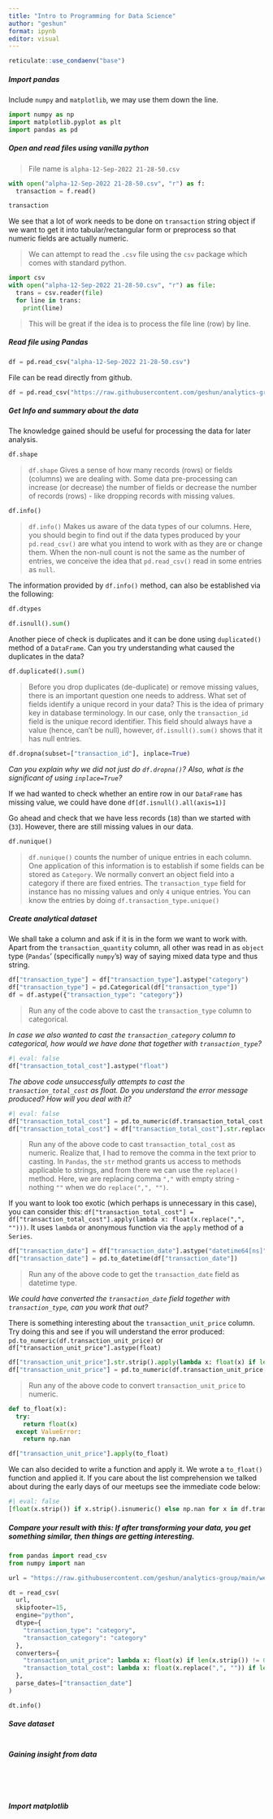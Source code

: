 ```yaml
---
title: "Intro to Programming for Data Science"
author: "geshun"
format: ipynb
editor: visual
---
```


```r
reticulate::use_condaenv("base")
```

##### Import pandas

Include `numpy` and `matplotlib`, we may use them down the line.

```python
import numpy as np
import matplotlib.pyplot as plt
import pandas as pd
```

##### Open and read files using vanilla python

> File name is `alpha-12-Sep-2022 21-28-50.csv`

```python
with open("alpha-12-Sep-2022 21-28-50.csv", "r") as f:
  transaction = f.read()

transaction
```

We see that a lot of work needs to be done on `transaction` string object if we want to get it into tabular/rectangular form or preprocess so that numeric fields are actually numeric.

> We can attempt to read the `.csv` file using the `csv` package which comes with standard python.

```python
import csv
with open("alpha-12-Sep-2022 21-28-50.csv", "r") as file:
  trans = csv.reader(file)
  for line in trans:
    print(line)
```

> This will be great if the idea is to process the file line (row) by line.

##### Read file using Pandas

```python
df = pd.read_csv("alpha-12-Sep-2022 21-28-50.csv")
```

File can be read directly from github.

```python
df = pd.read_csv("https://raw.githubusercontent.com/geshun/analytics-group/main/weeks/5/alpha-12-Sep-2022%2021-28-50.csv")
```

##### Get Info and summary about the data

The knowledge gained should be useful for processing the data for later analysis.

```python
df.shape
```

> `df.shape` Gives a sense of how many records (rows) or fields (columns) we are dealing with. Some data pre-processing can increase (or decrease) the number of fields or decrease the number of records (rows) - like dropping records with missing values.

```python
df.info()
```

> `df.info()` Makes us aware of the data types of our columns. Here, you should begin to find out if the data types produced by your `pd.read_csv()` are what you intend to work with as they are or change them. When the non-null count is not the same as the number of entries, we conceive the idea that `pd.read_csv()` read in some entries as `null`.

The information provided by `df.info()` method, can also be established via the following:

```python
df.dtypes
```

```python
df.isnull().sum()
```

Another piece of check is duplicates and it can be done using `duplicated()` method of a `DataFrame`. Can you try understanding what caused the duplicates in the data?

```python
df.duplicated().sum()
```

> Before you drop duplicates (de-duplicate) or remove missing values, there is an important question one needs to address. What set of fields identify a unique record in your data? This is the idea of primary key in database terminology. In our case, only the `transaction_id` field is the unique record identifier. This field should always have a value (hence, can't be null), however, `df.isnull().sum()` shows that it has null entries.

```python
df.dropna(subset=["transaction_id"], inplace=True)
```

*Can you explain why we did not just do `df.dropna()`? Also, what is the significant of using `inplace=True`?*

If we had wanted to check whether an entire row in our `DataFrame` has missing value, we could have done `df[df.isnull().all(axis=1)]`

Go ahead and check that we have less records (`18`) than we started with (`33`). However, there are still missing values in our data.

```python
df.nunique()
```

> `df.nunique()` counts the number of unique entries in each column. One application of this information is to establish if some fields can be stored as `Category`. We normally convert an object field into a category if there are fixed entries. The `transaction_type` field for instance has no missing values and only `4` unique entries. You can know the entries by doing `df.transaction_type.unique()`

##### Create analytical dataset 

We shall take a column and ask if it is in the form we want to work with. Apart from the `transaction_quantity` column, all other was read in as `object` type (`Pandas`' (specifically `numpy`'s) way of saying mixed data type and thus string.

```python
df["transaction_type"] = df["transaction_type"].astype("category")
df["transaction_type"] = pd.Categorical(df["transaction_type"])
df = df.astype({"transaction_type": "category"})
```

> Run any of the code above to cast the `transaction_type` column to categorical.

*In case we also wanted to cast the `transaction_category` column to categorical, how would we have done that together with `transaction_type`?*

```python
#| eval: false
df["transaction_total_cost"].astype("float")
```

*The above code unsuccessfully attempts to cast the `transaction_total_cost` as float. Do you understand the error message produced? How will you deal with it?*

```python
#| eval: false
df["transaction_total_cost"] = pd.to_numeric(df.transaction_total_cost.str.replace(",", ""))
df["transaction_total_cost"] = df["transaction_total_cost"].str.replace(",", "").astype("float")
```

> Run any of the above code to cast `transaction_total_cost` as numeric. Realize that, I had to remove the comma in the text prior to casting. In `Pandas`, the `str` method grants us access to methods applicable to strings, and from there we can use the `replace()` method. Here, we are replacing comma `","` with empty string - nothing `""` when we do `replace(",", "")`.

If you want to look too exotic (which perhaps is unnecessary in this case), you can consider this: `df["transaction_total_cost"] = df["transaction_total_cost"].apply(lambda x: float(x.replace(",", "")))`. It uses `lambda` or anonymous function via the `apply` method of a `Series`.

```python
df["transaction_date"] = df["transaction_date"].astype("datetime64[ns]")
df["transaction_date"] = pd.to_datetime(df["transaction_date"])
```

> Run any of the above code to get the `transaction_date` field as datetime type.

*We could have converted the `transaction_date` field together with `transaction_type`, can you work that out?*

There is something interesting about the `transaction_unit_price` column. Try doing this and see if you will understand the error produced: `pd.to_numeric(df.transaction_unit_price)` or `df["transaction_unit_price"].astype(float)`

```python
df["transaction_unit_price"].str.strip().apply(lambda x: float(x) if len(x) != 0 else np.nan)
df["transaction_unit_price"] = pd.to_numeric(df.transaction_unit_price, errors='coerce')
```

> Run any of the above code to convert `transaction_unit_price` to numeric.

```python
def to_float(x):
  try:
    return float(x)
  except ValueError:
    return np.nan
```

```python
df["transaction_unit_price"].apply(to_float)
```

We can also decided to write a function and apply it. We wrote a `to_float()` function and applied it. If you care about the list comprehension we talked about during the early days of our meetups see the immediate code below:

```python
#| eval: false
[float(x.strip()) if x.strip().isnumeric() else np.nan for x in df.transaction_unit_price]
```

##### Compare your result with this: If after transforming your data, you get something similar, then things are getting interesting.

```python
from pandas import read_csv
from numpy import nan

url = "https://raw.githubusercontent.com/geshun/analytics-group/main/weeks/5/alpha-12-Sep-2022%2021-28-50.csv"

dt = read_csv(
  url,
  skipfooter=15,
  engine="python",
  dtype={
    "transaction_type": "category",
    "transaction_category": "category"
  },
  converters={
    "transaction_unit_price": lambda x: float(x) if len(x.strip()) != 0 else nan,
    "transaction_total_cost": lambda x: float(x.replace(",", "")) if len(x.strip()) != 0 else nan
  },
  parse_dates=["transaction_date"]
)

dt.info()
```

##### Save dataset

```python

```

##### Gaining insight from data

```python

```

```python

```

```python

```

```python

```

##### Import matplotlib

```python

```
